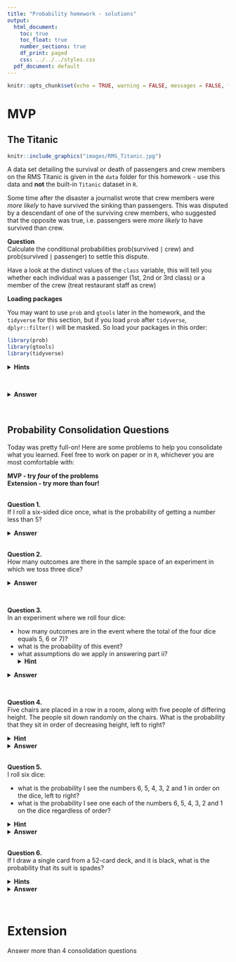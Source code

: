 ```yaml
---
title: "Probability homework - solutions"
output:
  html_document:
    toc: true
    toc_float: true
    number_sections: true
    df_print: paged
    css: ../../../styles.css
  pdf_document: default
---
```


```r
knitr::opts_chunk$set(echo = TRUE, warning = FALSE, messages = FALSE, fig.align = 'center')
```


# MVP

## The Titanic

```r
knitr::include_graphics("images/RMS_Titanic.jpg")
```

A data set detailing the survival or death of passengers and crew members on the RMS Titanic is given in the `data` folder for this homework - use this data and **not** the built-in `Titanic` dataset in `R`. 

Some time after the disaster a journalist wrote that crew members were *more likely* to have survived the sinking than passengers. This was disputed by a descendant of one of the surviving crew members, who suggested that the opposite was true, i.e. passengers were *more likely* to have survived than crew.  

**Question**  
Calculate the conditional probabilities $\textrm{prob}(\textrm{survived} \mid \textrm{crew})$ and $\textrm{prob}(\textrm{survived} \mid \textrm{passenger})$ to settle this dispute.

Have a look at the distinct values of the `class` variable, this will tell you whether each individual was a passenger (1st, 2nd or 3rd class) or a member of the crew (treat restaurant staff as crew)

**Loading packages**

You may want to use `prob` and `gtools` later in the homework, and the `tidyverse` for this section, but if you load `prob` after `tidyverse`, `dplyr::filter()` will be masked. So load your packages in this order:

```r
library(prob)
library(gtools)
library(tidyverse)
```

<details>
<summary>**Hints**</summary>

* You may want to create a `crew` column containing values `TRUE` or `FALSE` to help with this
* For $\textrm{prob}(\textrm{survived} \mid \textrm{crew})$ think 'what proportion of the crew survived?', and similar for $\textrm{prob}(\textrm{survived} \mid \textrm{passenger})$ 
</details>
<br>

<details>
<summary>**Answer**</summary>
```r
titanic <- read_csv("data/titanic.csv")
head(titanic)
```

```r
# get initial counts of class
titanic %>%
  count(class)

# create the crew variable
titanic <- titanic %>%
  mutate(crew = class %in% c("engineering crew", "victualling crew", "restaurant staff", "deck crew"))

# sanity check, do numbers here match up to totals in earlier counts? Yep!
titanic %>%
  count(crew)
```

Ok, now we can get the probabilities of those who were crew surviving, vs those who were not crew. 

```r
titanic_probs <- titanic %>%
  group_by(crew) %>%
  summarise(prob = sum(survived == "yes") / n()) 

titanic_probs
```

So, to get $\textrm{prob}(\textrm{ survived } \mid \textrm{ crew })$:

```r
titanic_probs %>%
  filter(crew == TRUE)
```

And finally $\textrm{prob}(\textrm{ survived } \mid \textrm{ passenger })$:

```r
titanic_probs %>%
  filter(crew == FALSE)
```

So passengers were 1.6 times more likely to have survived the disaster than crew.

Here's the appropriate contingency table:

```r
library(janitor)
```

```r
titanic %>%
  tabyl(crew, survived) %>%
  adorn_totals(where = c("row", "col")) %>%
  adorn_percentages(denominator = "all") %>%
  adorn_rounding(digits = 4) %>%
  adorn_title()
```
</details>
<br>

## Probability Consolidation Questions

Today was pretty full-on! Here are some problems to help you consolidate what you learned. Feel free to work on paper or in `R`, whichever you are most comfortable with:

**MVP - try _four_ of the problems**  
**Extension - try more than four!**

<br>
**Question 1.**  
If I roll a six-sided dice once, what is the probability of getting a number less than 5?

<details>
<summary>**Answer**</summary>
```r
# essentially you want : 4/6 (number of valid options <5 / total options)
one_roll <- rolldie(1)
roll_less_5 <- one_roll %>%
  filter(X1 < 5)

prob <- nrow(roll_less_5) / nrow(one_roll)
prob
```
</details>
<br>
**Question 2.**  
How many outcomes are there in the sample space of an experiment in which we toss three dice?

<details>
<summary>**Answer**</summary>
```r
# For this, you're just looking to work out how many possible outcomes you can have for the three dice rolls. 

# can either do this using the multiple step counting rule
count_rule <- 6 * 6 * 6

# or just brute force using one of the `prob` functions
three_rolls <- nrow(rolldie(3))
three_rolls 
```
</details>
<br>

**Question 3.**  
In an experiment where we roll four dice:

  * how many outcomes are in the event where the total of the four dice equals $5$, $6$ or $7$)?
  * what is the probability of this event?
  * what assumptions do we apply in answering part ii?
<details>
<summary>**Hint**</summary>
For part i, `rowSums(.)` may help you setup up the necessary random variable `total` (or you can use `pivot_longer()`)
</details>

<details>
<summary>**Answer**</summary>
```r
# how many outcomes are in the event where the total of the four dice equals $5$, $6$ or $7$)?

# set up the variable
four_rolls <- rolldie(4)

# add total random variable
four_rolls <- four_rolls %>%
  mutate(total = rowSums(.))

# now find the rows where the total is 5, 6 or 7
total_between_5_7 <- four_rolls %>%
  filter(total %in% c(5, 6, 7))

nrow(total_between_5_7)
```

```r
#  What is the probability of this event?
prob <-nrow(total_between_5_7) / nrow(four_rolls)
prob
```

```r

# what assumptions do we apply in answering part ii?
# We assume all outcomes in the sample space are equally likely!
# i.e. the dice are all unbiased
```
</details>
<br>

**Question 4.**  
Five chairs are placed in a row in a room, along with five people of differing height. The people sit down randomly on the chairs. What is the probability that they sit in order of decreasing height, left to right?

<details>
<summary>**Hint**</summary>
This is an arrangement where order matters. Of all the possible arrangements, how many are correct?
</details>

<details>
<summary>**Answer**</summary>
```r
# number of ordered arrangements:
num_outcomes <- factorial(5)

# only one of these is correctly ordered:
prob_perfect_order <- 1/num_outcomes
prob_perfect_order
```
</details>
<br>
**Question 5.**  
I roll six dice:

  * what is the probability I see the numbers 6, 5, 4, 3, 2 and 1 in order on the dice, left to right?
  * what is the probability I see one each of the numbers 6, 5, 4, 3, 2 and 1 on the dice regardless of order?
  
<details>
<summary>**Hint**</summary>
Have a look at the `isin()` function in the `prob` package. For example, to `filter` all rows containing $6$, $1$, $2$ in that order, you could use `isin(., c(6, 1, 2), ordered = TRUE)`
</details>
<details>
<summary>**Answer**</summary>
  
```r
six_rolls <- rolldie(6)

# what is the probability I see the numbers 6, 5, 4, 3, 2 and 1 in order on the dice, left to right?
prob <- 1 / nrow(six_rolls)
prob

# or 'mathematically': there are 6^6 outcomes on roll of six dice, of which only one is correct
prob <- 1 / 6^6
prob
```

```r
# what is the probability I see one each of the numbers 6, 5, 4, 3, 2 and 1 on the dice regardless of order?

# row must contain 6, 5,..., 1, but can occur in any order
contains_654321 <- six_rolls %>%
  filter(isin(., c(6, 5, 4, 3, 2, 1), ordered = FALSE))

prob <- nrow(contains_654321) / nrow(six_rolls)
prob

```
</details>
<br>
**Question 6.**  
If I draw a single card from a 52-card deck, and it is black, what is the probability that its suit is spades? <br>

<details>
<summary>**Hints**</summary>

* Investigate the `cards()` function in the `prob` package, if you'd like to try this in R (make a deck without jokers). 
* You could think about adding your own `black_card` random variable to the sample space, which would be `TRUE` if the `suit` is 'Spade' or 'Club', and `FALSE` otherwise.
</details>
<details>
<summary>**Answer**</summary>

```r
# this is a conditional probability problem.
# possible source of confusion here: the conditioning event comes first

# set up the card draw
card_draw <- cards(jokers = FALSE)

# add in the conditions to show which are black cards, and which arent
card_draw <- card_draw %>%
  mutate(black_card = (suit == "Club" | suit == "Spade"))

# now we can filter the rows we want, and figure out the probability of getting a black spade
spades_and_black_card <- card_draw %>%
  filter(black_card == TRUE & suit == "Spade")
prob_spades_and_black <- nrow(spades_and_black_card) / nrow(card_draw)

# we can figure out the probability of getting a black card now
black_card <- card_draw %>%
  filter(black_card == TRUE)
prob_black <- nrow(black_card) / nrow(card_draw)

# now we can figure out the conditional probability
prob_spades_given_black <- prob_spades_and_black / prob_black
prob_spades_given_black

# or 'mathematically',
# 'it is black' limits event space to 52/2 = 26 cards
# next, only two suits are black, so card will be a spade 13/26 of the time, i.e. 1/2
# in plain language, IF we know the card is black, it will be a spade half the time
```
</details>
<br>

# Extension

Answer more than 4 consolidation questions